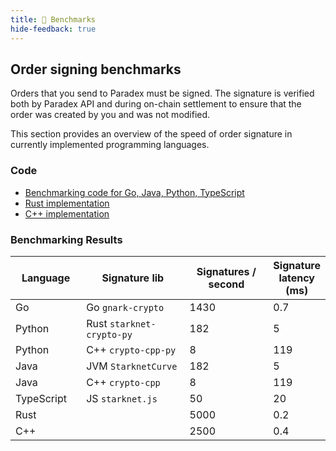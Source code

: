 ```yaml
---
title: 🏁 Benchmarks
hide-feedback: true
---
```


## Order signing benchmarks

Orders that you send to Paradex must be signed. The signature is verified both by Paradex API and during on-chain settlement to ensure that the order was created by you and was not modified.

This section provides an overview of the speed of order signature in currently implemented programming languages.

### Code

* [Benchmarking code for Go, Java, Python, TypeScript](https://github.com/tradeparadex/code-samples)
* [Rust implementation](https://github.com/xJonathanLEI/starknet-rs/blob/master/starknet-crypto/benches/ecdsa\_sign.rs)
* [C++ implementation](https://github.com/tradeparadex/starknet-signing-cpp)

### Benchmarking Results

<table><thead><tr><th width="134">Language</th><th width="253">Signature lib</th><th width="198">Signatures / second</th><th>Signature latency (ms)</th></tr></thead><tbody><tr><td>Go </td><td>Go <code>gnark-crypto</code></td><td>1430</td><td>0.7</td></tr><tr><td>Python  </td><td>Rust <code>starknet-crypto-py</code></td><td>182</td><td>5</td></tr><tr><td>Python </td><td>C++ <code>crypto-cpp-py</code></td><td>8</td><td>119</td></tr><tr><td>Java</td><td>JVM <code>StarknetCurve</code></td><td>182</td><td>5</td></tr><tr><td>Java</td><td>C++ <code>crypto-cpp</code></td><td>8</td><td>119</td></tr><tr><td>TypeScript</td><td>JS <code>starknet.js</code></td><td>50</td><td>20</td></tr><tr><td>Rust</td><td></td><td>5000</td><td>0.2</td></tr><tr><td>C++</td><td></td><td>2500</td><td>0.4</td></tr></tbody></table>

